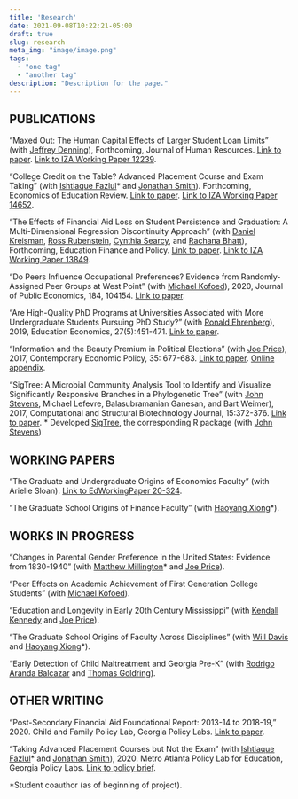 ```yaml
---
title: 'Research'
date: 2021-09-08T10:22:21-05:00
draft: true
slug: research
meta_img: "image/image.png"
tags:
  - "one tag"
  - "another tag"
description: "Description for the page."
---
```


## PUBLICATIONS
"Maxed Out: The Human Capital Effects of Larger Student Loan Limits" (with [Jeffrey Denning](https://www.jeffdenning.com/)), Forthcoming, Journal of Human Resources. [Link to paper](http://jhr.uwpress.org/content/early/2019/11/07/jhr.56.4.0419-10167R1.abstract). [Link to IZA Working Paper 12239](https://www.iza.org/en/publications/dp/12239/maxed-out-the-effect-of-larger-student-loan-limits-on-borrowing-and-education-outcomes).

"College Credit on the Table? Advanced Placement Course and Exam Taking" (with [Ishtiaque Fazlul](https://sites.google.com/view/ishtiaquefazlul/home)* and [Jonathan Smith](https://sites.google.com/site/jonathansmithphd/)). Forthcoming, Economics of Education Review. [Link to paper](https://www.sciencedirect.com/science/article/pii/S0272775721000741). [Link to IZA Working Paper 14652](https://www.iza.org/de/publications/dp/14652/college-credit-on-the-table-advanced-placement-course-and-exam-taking).

"The Effects of Financial Aid Loss on Student Persistence and Graduation: A Multi-Dimensional Regression Discontinuity Approach" (with [Daniel Kreisman](http://www.dkreisman.com/), [Ross Rubenstein](https://aysps.gsu.edu/profile/ross-rubenstein/), [Cynthia Searcy](https://aysps.gsu.edu/profile/cynthia-searcy/), and [Rachana Bhatt](https://www.usg.edu/cassie/about/staff_members)), Forthcoming, Education Finance and Policy. [Link to paper](https://direct.mit.edu/edfp/article/doi/10.1162/edfp_a_00337/97143/The-Effects-of-Financial-Aid-Loss-on-Persistence). [Link to IZA Working Paper 13849](https://www.iza.org/publications/dp/13849/the-effects-of-financial-aid-loss-on-persistence-and-graduation-a-multi-dimensional-regression-discontinuity-approach).

"Do Peers Influence Occupational Preferences? Evidence from Randomly-Assigned Peer Groups at West Point" (with [Michael Kofoed](https://sites.google.com/site/michaelkofoed1/)), 2020, Journal of Public Economics, 184, 104154. [Link to paper](https://www.sciencedirect.com/science/article/pii/S0047272720300189).

"Are High-Quality PhD Programs at Universities Associated with More Undergraduate Students Pursuing PhD Study?" (with [Ronald Ehrenberg](https://courses.cit.cornell.edu/rge2/)), 2019, Education Economics, 27(5):451-471. [Link to paper](https://www.tandfonline.com/doi/abs/10.1080/09645292.2019.1623177?journalCode=cede20).

"Information and the Beauty Premium in Political Elections" (with [Joe Price](https://economics.byu.edu/directory/joseph-p-price)), 2017, Contemporary Economic Policy, 35: 677-683. [Link to paper](https://onlinelibrary.wiley.com/doi/full/10.1111/coep.12231). [Online appendix](https://drive.google.com/file/d/1p8kOpgpwr66KZxTLf5nLwCrYlhstwhDR/view).

"SigTree: A Microbial Community Analysis Tool to Identify and Visualize Significantly Responsive Branches in a Phylogenetic Tree" (with [John Stevens](https://math.usu.edu/jrstevens/), Michael Lefevre, Balasubramanian Ganesan, and Bart Weimer), 2017, Computational and Structural Biotechnology Journal, 15:372-376. [Link to paper](https://www.sciencedirect.com/science/article/pii/S2001037017300132). 
* Developed [SigTree](https://cran.r-project.org/web/packages/SigTree/index.html), the corresponding R package (with [John Stevens](https://math.usu.edu/jrstevens/)) 

## WORKING PAPERS
"The Graduate and Undergraduate Origins of Economics Faculty" (with Arielle Sloan). [Link to EdWorkingPaper 20-324](https://www.edworkingpapers.com/ai20-324).

"The Graduate School Origins of Finance Faculty" (with [Haoyang Xiong](https://www.haoyangxiong.com/home)*).

## WORKS IN PROGRESS
"Changes in Parental Gender Preference in the United States: Evidence from 1830-1940" (with [Matthew Millington](https://wpcarey.asu.edu/people/profile/3278766)* and [Joe Price](https://economics.byu.edu/directory/joseph-p-price)).

"Peer Effects on Academic Achievement of First Generation College Students" (with [Michael Kofoed](https://sites.google.com/site/michaelkofoed1/)).

"Education and Longevity in Early 20th Century Mississippi" (with [Kendall Kennedy](https://sites.google.com/site/kendalljameskennedy/) and [Joe Price](https://economics.byu.edu/directory/joseph-p-price)). 

"The Graduate School Origins of Faculty Across Disciplines" (with [Will Davis](https://daviseconomics.com/) and [Haoyang Xiong](https://www.haoyangxiong.com/home)*).

"Early Detection of Child Maltreatment and Georgia Pre-K" (with [Rodrigo Aranda Balcazar](https://raranda.com/) and [Thomas Goldring](https://tgoldring.com/)).

## OTHER WRITING
"Post-Secondary Financial Aid Foundational Report: 2013-14 to 2018-19," 2020. Child and Family Policy Lab, Georgia Policy Labs. [Link to paper](https://gpl.gsu.edu/publications/post-secondary-financial-aid/).

"Taking Advanced Placement Courses but Not the Exam" (with [Ishtiaque Fazlul](https://sites.google.com/view/ishtiaquefazlul/home)* and [Jonathan Smith](https://sites.google.com/site/jonathansmithphd/)), 2020. Metro Atlanta Policy Lab for Education, Georgia Policy Labs. [Link to policy brief](https://gpl.gsu.edu/publications/ap-exam-taking/).



*Student coauthor (as of beginning of project).